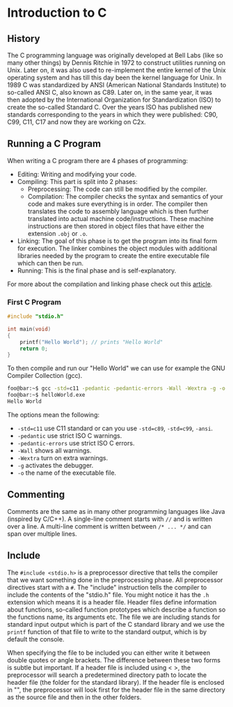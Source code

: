 # Introduction to C

## History

The C programming language was originally developed at Bell Labs (like so many other things) by Dennis Ritchie in 1972 to construct utilities running on Unix. Later on, it was also used to re-implement the entire kernel of the Unix operating system and has till this day been the kernel language for Unix. In 1989 C was standardized by ANSI (American National Standards Institute) to so-called ANSI C, also known as C89. Later on, in the same year, it was then adopted by the International Organization for Standardization (ISO) to create the so-called Standard C. Over the years ISO has published new standards corresponding to the years in which they were published: C90, C99, C11, C17 and now they are working on C2x.

## Running a C Program

When writing a C program there are 4 phases of programming:

- Editing: Writing and modifying your code.
- Compiling: This part is split into 2 phases:
  - Preprocessing: The code can still be modified by the compiler.
  - Compilation: The compiler checks the syntax and semantics of your code and makes sure everything is in order. The compiler then translates the code to assembly language which is then further translated into actual machine code/instructions. These machine instructions are then stored in object files that have either the extension `.obj` or `.o`.
- Linking: The goal of this phase is to get the program into its final form for execution. The linker combines the object modules with additional libraries needed by the program to create the entire executable file which can then be run.
- Running: This is the final phase and is self-explanatory.

For more about the compilation and linking phase check out this [article](https://medium.com/@bdov_/what-happens-when-you-type-gcc-main-c-a4454564e96d).

### First C Program

```c filename="helloWorld.c"
#include "stdio.h"

int main(void)
{
    printf("Hello World"); // prints "Hello World"
    return 0;
}
```

To then compile and run our "Hello World" we can use for example the GNU Compiler Collection (gcc).

```bash
foo@bar:~$ gcc -std=c11 -pedantic -pedantic-errors -Wall -Wextra -g -o helloWorld helloWorld.c
foo@bar:~$ helloWorld.exe
Hello World
```

The options mean the following:

- `-std=c11` use C11 standard or can you use `-std=c89`, `-std=c99`, `-ansi`.
- `-pedantic` use strict ISO C warnings.
- `-pedantic-errors` use strict ISO C errors.
- `-Wall` shows all warnings.
- `-Wextra` turn on extra warnings.
- `-g` activates the debugger.
- `-o` the name of the executable file.

## Commenting

Comments are the same as in many other programming languages like Java (inspired by C/C++). A single-line comment starts with `//` and is written over a line. A multi-line comment is written between `/* ... */` and can span over multiple lines.

## Include

The `#include <stdio.h>` is a preprocessor directive that tells the compiler that we want something done in the preprocessing phase. All preprocessor directives start with a `#`. The "include" instruction tells the compiler to include the contents of the "stdio.h" file. You might notice it has the `.h` extension which means it is a header file. Header files define information about functions, so-called function prototypes which describe a function so the functions name, its arguments etc. The file we are including stands for standard input output which is part of the C standard library and we use the `printf` function of that file to write to the standard output, which is by default the console.

When specifying the file to be included you can either write it between double quotes or angle brackets. The difference between these two forms is subtle but important. If a header file is included using < >, the preprocessor will search a predetermined directory path to locate the header file (the folder for the standard library). If the header file is enclosed in "", the preprocessor will look first for the header file in the same directory as the source file and then in the other folders.
